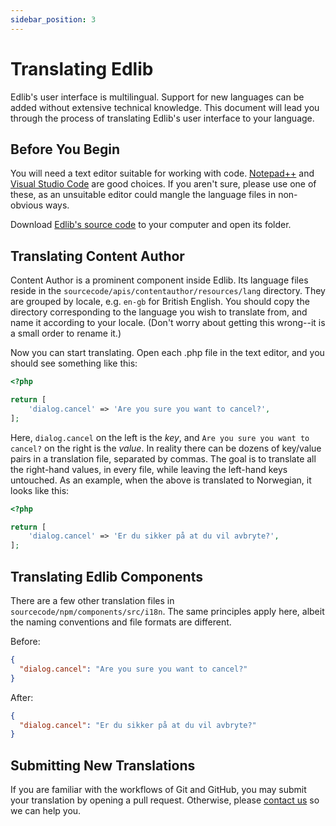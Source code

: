 ```yaml
---
sidebar_position: 3
---
```


# Translating Edlib

Edlib's user interface is multilingual. Support for new languages can be added without extensive technical knowledge. This document will lead you through the process of translating Edlib's user interface to your language.

## Before You Begin

You will need a text editor suitable for working with code. [Notepad++][1] and [Visual Studio Code][2] are good choices. If you aren't sure, please use one of these, as an unsuitable editor could mangle the language files in non-obvious ways.

Download [Edlib's source code][3] to your computer and open its folder.

## Translating Content Author

Content Author is a prominent component inside Edlib. Its language files reside in the `sourcecode/apis/contentauthor/resources/lang` directory. They are grouped by locale, e.g. `en-gb` for British English. You should copy the directory corresponding to the language you wish to translate from, and name it according to your locale. (Don't worry about getting this wrong--it is a small order to rename it.)

Now you can start translating. Open each .php file in the text editor, and you should see something like this:

```php
<?php

return [
    'dialog.cancel' => 'Are you sure you want to cancel?',
];
```

Here, `dialog.cancel` on the left is the _key_, and `Are you sure you want to cancel?` on the right is the _value_. In reality there can be dozens of key/value pairs in a translation file, separated by commas. The goal is to translate all the right-hand values, in every file, while leaving the left-hand keys untouched. As an example, when the above is translated to Norwegian, it looks like this:

```php
<?php

return [
    'dialog.cancel' => 'Er du sikker på at du vil avbryte?',
];
```

## Translating Edlib Components

There are a few other translation files in `sourcecode/npm/components/src/i18n`. The same principles apply here, albeit the naming conventions and file formats are different.

Before:

```json
{
  "dialog.cancel": "Are you sure you want to cancel?"
}
```

After:

```json
{
  "dialog.cancel": "Er du sikker på at du vil avbryte?"
}
```

## Submitting New Translations

If you are familiar with the workflows of Git and GitHub, you may submit your translation by opening a pull request. Otherwise, please [contact us][4] so we can help you.

[1]: https://notepad-plus-plus.org/downloads/
[2]: https://code.visualstudio.com/
[3]: https://github.com/cerpus/Edlib
[4]: /contact-us/